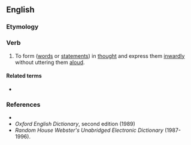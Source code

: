 ==English==

===Etymology===
{{prefix|en|sub|vocalize}}

===Verb===
{{en-verb|subvocaliz}}

# {{lb|en|ambitransitive|}} To form ([[words]] or [[statements]]) in [[thought]] and express them [[inwardly]] without uttering them [[aloud]].

====Related terms====
* {{l|en|subvocalization}}

===References===
* {{R:Dictionary.com}}
* ''Oxford English Dictionary'', second edition (1989)
* ''Random House Webster's Unabridged Electronic Dictionary'' (1987-1996).